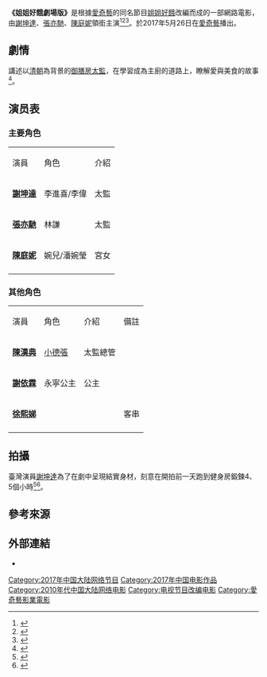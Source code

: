 {{Infobox television film
| bgcolour      = gold
| name          = 姐姐好餓劇場版<br/>御廚大作戰
| original_name = 
| eng_name      = 
| caption       = 
| image         = 
| genre         = [[古裝劇|古裝劇]]
| format        = 網路電影
| writer        = 
| director      = [[姜秉辰|姜秉辰]]<ref name="ent 10719336">{{cite web|url=http://ent.huanqiu.com/music/yinle-gangtai/2017-05/10719336.html|title=姐姐好饿剧场版推广曲发布 T.O.B戏子掀摇摆新狂潮|publisher=环球网|author=张田宇|date=2017-05-23|accessdate=2017-06-16|archive-date=2019-06-05|archive-url=https://web.archive.org/web/20190605054517/http://ent.huanqiu.com/music/yinle-gangtai/2017-05/10719336.html|dead-url=no}}</ref>
| starring      = {{Plain list|
* [[謝坤達|謝坤達]]
* [[張亦馳|張亦馳]]
* [[陳庭妮|陳庭妮]]
}}
| country       = {{中國大陸}}
| language      =  [[現代標準漢語|漢語]]
| num_episodes  = 
| runtime       = 
| produce_year  = 
| producer      = [[詹仁雄|詹仁雄]]<ref name="ent 10719336"/>
| story         = 
| location      = {{中國大陸}}
| company       = 
| network_1     = [[愛奇藝|愛奇藝]]
| first_run_1   = {{中國大陸}}
| num_episodes_1 = 
| runtime_1     = 
| preceded_by   = 
| followed_by   = 
| related       = 
| show_name_zh-cn = 
| show_name_zh-tw = 
| show_name_zh-hk = 
| show_name_zh-sg = 
| show_name_zh-my = 
| show_name_zh-jp = 
| show_name_zh-kr = 
| show_name_zh-th = 
| show_name_zh-vi = 
| website       = 
| production_website = 
| imdb_id       = 
| tv_com_id     = 
}}
'''《姐姐好餓劇場版》'''是根據[[愛奇藝|愛奇藝]]的同名節目[[姐姐好餓|姐姐好餓]]改編而成的一部網路電影，由[[謝坤達|謝坤達]]、[[張亦馳|張亦馳]]、[[陳庭妮|陳庭妮]]領銜主演<ref>{{cite web|url=http://ent.ltn.com.tw/news/breakingnews/1921859|title=謝坤達新戲扮太監 「大肌肌」藏不住|publisher=自由時報|author=吳志偉|date=2016-12-19|accessdate=2016-01-06|archive-date=2016-12-19|archive-url=https://web.archive.org/web/20161219090034/http://ent.ltn.com.tw/news/breakingnews/1921859|dead-url=no}}</ref><ref>{{cite web|url=https://udn.com/news/story/8/2178885|title=謝坤達裸身演太監 留住「那話兒」肖想當皇帝|publisher=聯合報|author=杜沛學|date=2016-12-19|accessdate=2016-01-06|archive-date=2016-12-20|archive-url=https://web.archive.org/web/20161220084226/http://udn.com/news/story/8/2178885|dead-url=no}}</ref><ref>{{cite web|url=http://star.ettoday.net/news/832534|title=太監服裡面「一線肌」炸裂　坤達出道14年首次脫了|publisher=東森新聞|author=許逸群|date=2016-12-19|accessdate=2016-01-06|archive-date=2016-12-20|archive-url=https://web.archive.org/web/20161220222448/http://star.ettoday.net/news/832534|dead-url=no}}</ref>。於2017年5月26日在[[愛奇藝|愛奇藝]]播出。

== 劇情 ==
講述以[[清朝|清朝]]為背景的[[御膳房|御膳房]][[太監|太監]]，在學習成為主廚的道路上，瞭解愛與美食的故事<ref>{{cite web|url=http://www.chinanews.com/yl/2016/12-19/8098218.shtml|title=《姐姐好饿剧场版》陈汉典谢依霖飙戏 詹仁雄打造|publisher=中国新闻网|author=唐云云|date=2016-12-19|accessdate=2016-01-06|archive-date=2016-12-20|archive-url=https://web.archive.org/web/20161220105612/http://www.chinanews.com/yl/2016/12-19/8098218.shtml|dead-url=no}}</ref>。

== 演员表 ==
=== 主要角色 ===
{|class="wikitable" 
|- style="background:gold;font-weight:bold;color:black"
|演員 ||角色 ||介紹
|-
|<center>'''[[謝坤達|謝坤達]]'''|| 李進喜/李偉||太監
|-
|<center>'''[[張亦馳|張亦馳]]'''|| 林謙||太監
|-
|<center>'''[[陳庭妮|陳庭妮]]'''||婉兒/潘婉瑩 ||宮女
|-
|}

=== 其他角色 ===
{|class="wikitable" 
|- style="background:gold;font-weight:bold;color:black"
|演員 ||角色 ||介紹||備註
|-
|<center>'''[[陳漢典|陳漢典]]'''||[[小德張|小德張]] ||太監總管||
|-
|<center>'''[[謝依霖|謝依霖]]'''|| 永寧公主||公主 ||
|-
|<center>'''[[徐熙娣|徐熙娣]]'''|| || ||客串
|-
|}

== 拍攝 ==
臺灣演員[[謝坤達|謝坤達]]為了在劇中呈現結實身材，刻意在開拍前一天跑到健身房鍛鍊4、5個小時<ref>{{cite web|url=http://star.ettoday.net/news/832534|title=太監服裡面「一線肌」炸裂　坤達出道14年首次脫了|publisher=東森新聞|author=許逸群|date=2016-12-19|accessdate=2017-06-16|archive-date=2017-08-25|archive-url=https://web.archive.org/web/20170825061758/http://star.ettoday.net/news/832534|dead-url=no}}</ref><ref>{{cite web|url=http://ent.ltn.com.tw/news/breakingnews/1921859|title=謝坤達新戲扮太監 「大肌肌」藏不住|publisher=自由時報|author=吳志偉|date=2016-12-19|accessdate=2017-06-16|archive-date=2017-01-07|archive-url=https://web.archive.org/web/20170107004924/http://ent.ltn.com.tw/news/breakingnews/1921859|dead-url=no}}</ref>。

== 參考來源 ==
{{Reflist}}

== 外部連結 ==
* {{Douban|title=姐姐好饿剧场版之御厨大作战}}

[[Category:2017年中国大陆网络节目|Category:2017年中国大陆网络节目]]
[[Category:2017年中国电影作品|Category:2017年中国电影作品]]
[[Category:2010年代中国大陆网络电影|Category:2010年代中国大陆网络电影]]
[[Category:电视节目改编电影|Category:电视节目改编电影]]
[[Category:愛奇藝影業電影|Category:愛奇藝影業電影]]